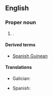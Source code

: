 ==English==
{{wikipedia}}

===Proper noun===
{{en-proper noun}}

# {{senseid|en|Q1232509}}{{place|en|former colony|c/Spain|in|r/Central Africa|now called [[Equatorial Guinea]]}}.

====Derived terms====
* [[Spanish Guinean]]

====Translations====
{{trans-top|id=Q1232509|former country of Africa}}
* Galician: {{t|gl|Guinea española|f}}
{{trans-mid}}
* Spanish: {{t|es|Guinea Española|f}}
{{trans-bottom}}

{{C|en|Equatorial Guinea}}